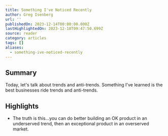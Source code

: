 ```yaml
---
title: Something I've Noticed Recently
author: Greg Isenberg
url: ''
publishedOn: 2023-12-14T00:00:00.000Z
lastHighlightedOn: 2023-12-18T09:47:50.699Z
source: reader
category: articles
tags: []
aliases:
  - something-ive-noticed-recently
---
```

## Summary

Today, let's talk about trends and anti-trends. Something I've learned is the best businesses ride trends and anti-trends.

## Highlights
- The truth is this...you can do better building an OK product in an underserved trend, then an exceptional product in an overserved market.

